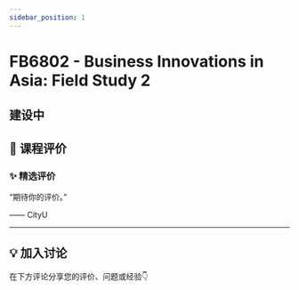 ```yaml
---
sidebar_position: 1
---
```



# FB6802 - Business Innovations in Asia: Field Study 2

## 建设中

## **💬 课程评价**

### ✨ **精选评价**
<div className={commentStyles.commentBox}>
    <p className={commentStyles.commentText}>
        “期待你的评价。”
    </p>
    <p className={commentStyles.commentAuthor}>—— CityU</p>
</div>

---

## **💡 加入讨论**

在下方评论分享您的评价、问题或经验👇
<Utterances />
